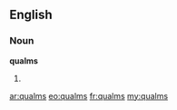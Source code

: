 ==English==

===Noun===
'''qualms'''

# {{plural of|[[qualm]]}}

[[ar:qualms]]
[[eo:qualms]]
[[fr:qualms]]
[[my:qualms]]